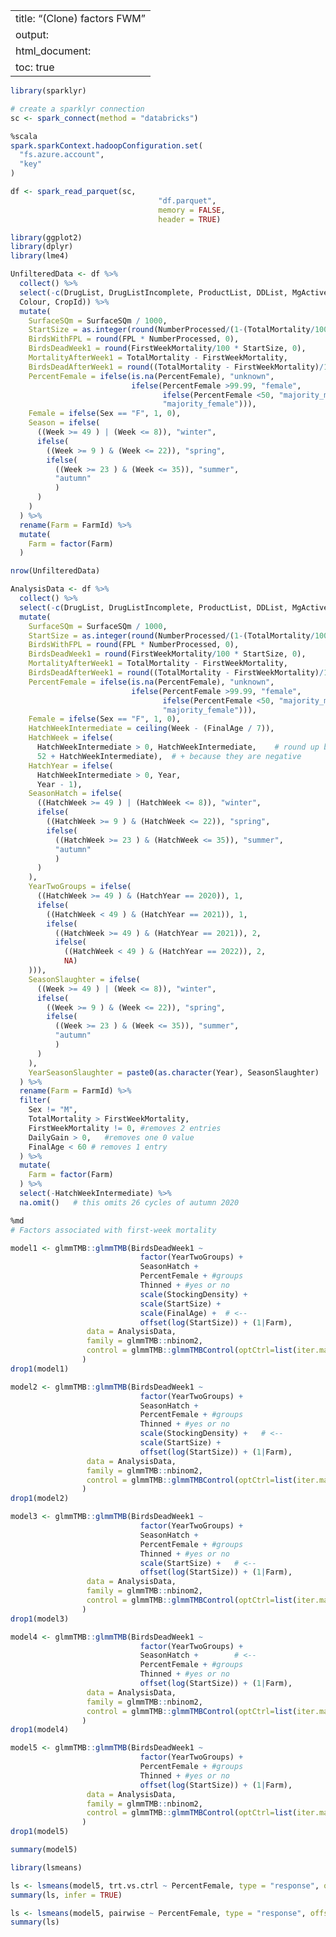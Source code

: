 
---
title: "(Clone) factors FWM"
output:
  html_document:
    toc: true
---


```r
library(sparklyr)

# create a sparklyr connection
sc <- spark_connect(method = "databricks")
```


```r
%scala
spark.sparkContext.hadoopConfiguration.set(
  "fs.azure.account",
  "key"
)
```


```r
df <- spark_read_parquet(sc,
                                 "df.parquet",
                                 memory = FALSE,
                                 header = TRUE)
```


```r
library(ggplot2)
library(dplyr)
library(lme4)
```


```r
UnfilteredData <- df %>%
  collect() %>%
  select(-c(DrugList, DrugListIncomplete, ProductList, DDList, MgActiveMoleculeList, TherapyIndexList, MgActiveMoleculePerKgMeatList,
  Colour, CropId)) %>%
  mutate(
    SurfaceSQm = SurfaceSQm / 1000,
    StartSize = as.integer(round(NumberProcessed/(1-(TotalMortality/100)), 0)),
    BirdsWithFPL = round(FPL * NumberProcessed, 0),
    BirdsDeadWeek1 = round(FirstWeekMortality/100 * StartSize, 0),
    MortalityAfterWeek1 = TotalMortality - FirstWeekMortality,
    BirdsDeadAfterWeek1 = round((TotalMortality - FirstWeekMortality)/100 * StartSize, 0),
    PercentFemale = ifelse(is.na(PercentFemale), "unknown",
                           ifelse(PercentFemale >99.99, "female",
                                  ifelse(PercentFemale <50, "majority_male",
                                  "majority_female"))),
    Female = ifelse(Sex == "F", 1, 0),
    Season = ifelse(
      ((Week >= 49 ) | (Week <= 8)), "winter",
      ifelse(
        ((Week >= 9 ) & (Week <= 22)), "spring",
        ifelse(
          ((Week >= 23 ) & (Week <= 35)), "summer",
          "autumn"
          )
      )
    )
  ) %>%
  rename(Farm = FarmId) %>%
  mutate(
    Farm = factor(Farm)
  )

nrow(UnfilteredData)
```


```r
AnalysisData <- df %>%
  collect() %>%
  select(-c(DrugList, DrugListIncomplete, ProductList, DDList, MgActiveMoleculeList, TherapyIndexList, MgActiveMoleculePerKgMeatList, PercentMale, RejectedM, RejectedF, Breed, AvgMinTemp, AvgMaxTemp, AvgPrecipitation, TotalMortalityLag1, FirstWeekMortalityLag1, NumberOfAntibioticsLag1, FCRLag1, DailyGainLag1, FPLLag1, RejectedFLag1, RejectedMLag1, StockingDensityLag1, AvgMinTempLag1, AvgMaxTempLag1, Colour, CropId)) %>%
  mutate(
    SurfaceSQm = SurfaceSQm / 1000,
    StartSize = as.integer(round(NumberProcessed/(1-(TotalMortality/100)), 0)),
    BirdsWithFPL = round(FPL * NumberProcessed, 0),
    BirdsDeadWeek1 = round(FirstWeekMortality/100 * StartSize, 0),
    MortalityAfterWeek1 = TotalMortality - FirstWeekMortality,
    BirdsDeadAfterWeek1 = round((TotalMortality - FirstWeekMortality)/100 * StartSize, 0),
    PercentFemale = ifelse(is.na(PercentFemale), "unknown",
                           ifelse(PercentFemale >99.99, "female",
                                  ifelse(PercentFemale <50, "majority_male",
                                  "majority_female"))),
    Female = ifelse(Sex == "F", 1, 0),
    HatchWeekIntermediate = ceiling(Week - (FinalAge / 7)),
    HatchWeek = ifelse(
      HatchWeekIntermediate > 0, HatchWeekIntermediate,    # round up because week of slaughter is always assumed start of week
      52 + HatchWeekIntermediate),  # + because they are negative
    HatchYear = ifelse(
      HatchWeekIntermediate > 0, Year,
      Year - 1),
    SeasonHatch = ifelse(
      ((HatchWeek >= 49 ) | (HatchWeek <= 8)), "winter",
      ifelse(
        ((HatchWeek >= 9 ) & (HatchWeek <= 22)), "spring",
        ifelse(
          ((HatchWeek >= 23 ) & (HatchWeek <= 35)), "summer",
          "autumn"
          )
      )
    ),
    YearTwoGroups = ifelse(
      ((HatchWeek >= 49 ) & (HatchYear == 2020)), 1,
      ifelse(
        ((HatchWeek < 49 ) & (HatchYear == 2021)), 1,
        ifelse(
          ((HatchWeek >= 49 ) & (HatchYear == 2021)), 2,
          ifelse(
            ((HatchWeek < 49 ) & (HatchYear == 2022)), 2,
            NA)
    ))),
    SeasonSlaughter = ifelse(
      ((Week >= 49 ) | (Week <= 8)), "winter",
      ifelse(
        ((Week >= 9 ) & (Week <= 22)), "spring",
        ifelse(
          ((Week >= 23 ) & (Week <= 35)), "summer",
          "autumn"
          )
      )
    ),
    YearSeasonSlaughter = paste0(as.character(Year), SeasonSlaughter)
  ) %>%
  rename(Farm = FarmId) %>%
  filter(
    Sex != "M",
    TotalMortality > FirstWeekMortality,
    FirstWeekMortality != 0, #removes 2 entries
    DailyGain > 0,   #removes one 0 value
    FinalAge < 60 # removes 1 entry
  ) %>%
  mutate(
    Farm = factor(Farm)
  ) %>%
  select(-HatchWeekIntermediate) %>%
  na.omit()   # this omits 26 cycles of autumn 2020
```


```r
%md
# Factors associated with first-week mortality
```


```r
model1 <- glmmTMB::glmmTMB(BirdsDeadWeek1 ~
                             factor(YearTwoGroups) +
                             SeasonHatch +
                             PercentFemale + #groups
                             Thinned + #yes or no
                             scale(StockingDensity) +
                             scale(StartSize) +
                             scale(FinalAge) +  # <--
                             offset(log(StartSize)) + (1|Farm),
                 data = AnalysisData,
                 family = glmmTMB::nbinom2,
                 control = glmmTMB::glmmTMBControl(optCtrl=list(iter.max=1e3,eval.max=1e3))
                )
drop1(model1)
```


```r
model2 <- glmmTMB::glmmTMB(BirdsDeadWeek1 ~
                             factor(YearTwoGroups) +
                             SeasonHatch +
                             PercentFemale + #groups
                             Thinned + #yes or no
                             scale(StockingDensity) +   # <--
                             scale(StartSize) +
                             offset(log(StartSize)) + (1|Farm),
                 data = AnalysisData,
                 family = glmmTMB::nbinom2,
                 control = glmmTMB::glmmTMBControl(optCtrl=list(iter.max=1e3,eval.max=1e3))
                )
drop1(model2)
```


```r
model3 <- glmmTMB::glmmTMB(BirdsDeadWeek1 ~
                             factor(YearTwoGroups) +
                             SeasonHatch +
                             PercentFemale + #groups
                             Thinned + #yes or no
                             scale(StartSize) +   # <--
                             offset(log(StartSize)) + (1|Farm),
                 data = AnalysisData,
                 family = glmmTMB::nbinom2,
                 control = glmmTMB::glmmTMBControl(optCtrl=list(iter.max=1e3,eval.max=1e3))
                )
drop1(model3)
```


```r
model4 <- glmmTMB::glmmTMB(BirdsDeadWeek1 ~
                             factor(YearTwoGroups) +
                             SeasonHatch +        # <--
                             PercentFemale + #groups
                             Thinned + #yes or no
                             offset(log(StartSize)) + (1|Farm),
                 data = AnalysisData,
                 family = glmmTMB::nbinom2,
                 control = glmmTMB::glmmTMBControl(optCtrl=list(iter.max=1e3,eval.max=1e3))
                )
drop1(model4)
```


```r
model5 <- glmmTMB::glmmTMB(BirdsDeadWeek1 ~
                             factor(YearTwoGroups) +
                             PercentFemale + #groups
                             Thinned + #yes or no
                             offset(log(StartSize)) + (1|Farm),
                 data = AnalysisData,
                 family = glmmTMB::nbinom2,
                 control = glmmTMB::glmmTMBControl(optCtrl=list(iter.max=1e3,eval.max=1e3))
                )
drop1(model5)
```


```r
summary(model5)
```


```r
library(lsmeans)
```


```r
ls <- lsmeans(model5, trt.vs.ctrl ~ PercentFemale, type = "response", offset = 0)
summary(ls, infer = TRUE)
```


```r
ls <- lsmeans(model5, pairwise ~ PercentFemale, type = "response", offset = 0)
summary(ls)
```
